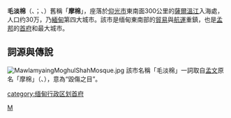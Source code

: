 {{Redirect4|摩棉|新加坡（2011-2015）的一個集選區|摩棉-加冷集選區|新加坡的一條同名街道|摩棉路}}

{{Unreferenced|time=2020-06-10T07:56:25+00:00}}
{{Infobox settlement
| settlement_type                 = [[市|市]]
| native_name                     = မော်လမြိုင် <br/> ဍုၚ်မတ်မလီု
| official_name                   = 毛淡棉
| pushpin_label_position          = bottom
| pushpin_map                     = Burma
| pushpin_map_caption             = 毛淡棉位于缅甸的位置
| image_skyline                   = Viewpoint pagoda.JPG
| image_map                       = 
| map_caption                     = 
| subdivision_type                = 国家
| subdivision_name                = {{MMR}}
| subdivision_type1               = 州
| subdivision_name1               = {{Flag|Mon}}
| subdivision_type2               = [[县_(缅甸)|县]]
| subdivision_name2               = [[毛淡棉县|毛淡棉县]]
| subdivision_type3               = [[镇区_(缅甸)|镇]]
| subdivision_name3               = [[毛淡棉镇|毛淡棉镇]]
| unit_pref                       = Imperial
| area_code                       = 57
| area_total_km2                  = 
| population_total                = 289,388
| population_urban                = 253,734
| population_rural                = 35,654
| population_as_of                = 2014 普查
| population_footnotes            = <ref name="2014census">{{cite book | url=https://reliefweb.int/sites/reliefweb.int/files/resources/2B_Occupation_and_Industry_EN.pdf | title=The 2014 Myanmar Population and Housing Census The Union Report Census Report Volume 2 | publisher=Department of Population, Ministry of Immigration and Population | page=59 | year=May 2015 | access-date=2021-02-05 | archive-date=2020-09-29 | archive-url=https://web.archive.org/web/20200929210414/https://reliefweb.int/sites/reliefweb.int/files/resources/2B_Occupation_and_Industry_EN.pdf | dead-url=no }}</ref>
| population_blank1               = [[孟族|孟族]], [[缅族|缅族]], [[缅甸华人|缅甸华人]], [[印度裔缅甸人|印度裔缅甸人]], [[克伦族|克伦族]]
| population_blank1_title         = 民族
| population_blank2               = [[上座部佛教|上座部佛教]], [[基督教|基督教]], [[伊斯兰教|伊斯兰教]], [[印度教|印度教]]
| population_blank2_title         = 宗教
| population_density_km2          = auto
| footnotes                       = 
| population_demonym              = Moulmeinian,<br/>Mawlamyinian
| coordinates                     = {{coord|16|29|N|97|37|E|region:MM|display=inline}}
| leader_name                     = 
| elevation_ft                    = 
| elevation_m                     = 
| timezone                        = [[缅甸标准时间|缅甸标准时间]]
| utc_offset                      = +6:30
| website                         = 
| name                            = 
}}
'''毛淡棉'''（{{MYname|MY=မော်လမြိုင်မြို့|MLCTS=mau la. mruing mrui.}}、{{IPA-my|mɔ̀ləmjàiɴ mjo̰|pron}}；{{lang-mnw|မတ်မလီု}}、{{IPA-mnw|mo̤t məlɜ̤m|pron}}）舊稱「'''摩棉'''」，座落於[[仰光市|仰光市]]東南面300公里的[[薩爾溫江|薩爾溫江]]入海處，人口约30万，乃[[緬甸|緬甸]]第四大城市。該市是缅甸東南部的[[貿易|貿易]]與[[航運|航運]]重鎮，也是[[孟邦|孟邦]]的[[首府|首府]]和最大城市。

== 詞源與傳說 ==
[[File:MawlamyaingMoghulShahMosque.jpg|right]]
該市名稱「毛淡棉」一詞取自[[孟文|孟文]]原名「摩棉」（{{lang-my|မတ်မလီု}}、{{IPA|[mòt məlɜ̀m]}}），意為“毀傷之目”。

{{Authority control}}
{{Myanmar-stub}}
[[category:缅甸行政区划首府|category:缅甸行政区划首府]]
[[Category:缅甸城市|M]]